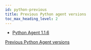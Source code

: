 ```yaml
---
id: python-previous
title: Previous Python agent versions
toc_max_heading_level: 2
---
```


-   [Python Agent 1.1.6](python-1_1_6)

[Previous Python Agent versions](https://deprecated-docs.whatap.io/kr/releasenotes/#python-agent-release-notes)
